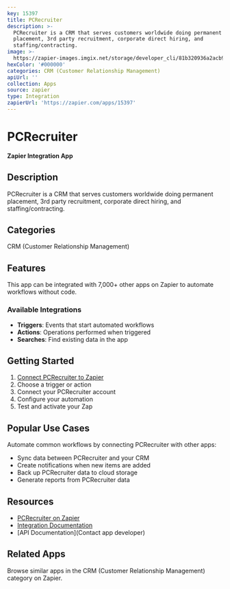 ```yaml
---
key: 15397
title: PCRecruiter
description: >-
  PCRecruiter is a CRM that serves customers worldwide doing permanent
  placement, 3rd party recruitment, corporate direct hiring, and
  staffing/contracting.
image: >-
  https://zapier-images.imgix.net/storage/developer_cli/81b320936a2acb9bc0967f1c3e308cac_3.png?auto=format%2Ccompress&ixlib=python-3.0.0&q=50
hexColor: '#000000'
categories: CRM (Customer Relationship Management)
apiUrl: ''
collection: Apps
source: zapier
type: Integration
zapierUrl: 'https://zapier.com/apps/15397'
---
```

# PCRecruiter

**Zapier Integration App**

## Description

PCRecruiter is a CRM that serves customers worldwide doing permanent placement, 3rd party recruitment, corporate direct hiring, and staffing/contracting.

## Categories

CRM (Customer Relationship Management)

## Features

This app can be integrated with 7,000+ other apps on Zapier to automate workflows without code.

### Available Integrations

- **Triggers**: Events that start automated workflows
- **Actions**: Operations performed when triggered
- **Searches**: Find existing data in the app

## Getting Started

1. [Connect PCRecruiter to Zapier](https://zapier.com/apps/15397)
2. Choose a trigger or action
3. Connect your PCRecruiter account
4. Configure your automation
5. Test and activate your Zap

## Popular Use Cases

Automate common workflows by connecting PCRecruiter with other apps:

- Sync data between PCRecruiter and your CRM
- Create notifications when new items are added
- Back up PCRecruiter data to cloud storage
- Generate reports from PCRecruiter data

## Resources

- [PCRecruiter on Zapier](https://zapier.com/apps/15397)
- [Integration Documentation](https://zapier.com/apps/15397/integrations)
- [API Documentation](Contact app developer)

## Related Apps

Browse similar apps in the CRM (Customer Relationship Management) category on Zapier.
